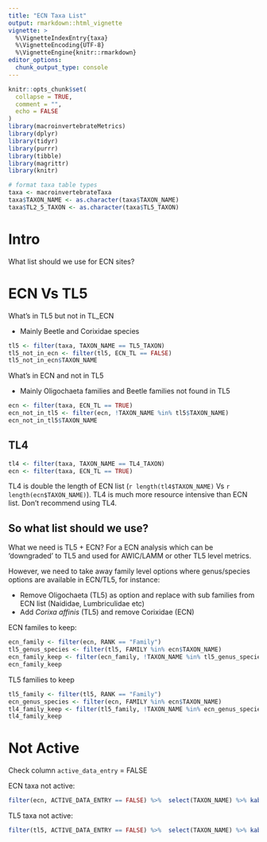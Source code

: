 ```yaml
---
title: "ECN Taxa List"
output: rmarkdown::html_vignette
vignette: >
  %\VignetteIndexEntry{taxa}
  %\VignetteEncoding{UTF-8}
  %\VignetteEngine{knitr::rmarkdown}
editor_options: 
  chunk_output_type: console
---
```


```r
knitr::opts_chunk$set(
  collapse = TRUE,
  comment = "",
  echo = FALSE
)
library(macroinvertebrateMetrics)
library(dplyr)
library(tidyr)
library(purrr)
library(tibble)
library(magrittr)
library(knitr)
```


```r
# format taxa table types
taxa <- macroinvertebrateTaxa
taxa$TAXON_NAME <- as.character(taxa$TAXON_NAME)
taxa$TL2_5_TAXON <- as.character(taxa$TL5_TAXON)
```

# Intro

What list should we use for ECN sites?

# ECN Vs TL5

What's in TL5 but not in TL_ECN

- Mainly Beetle and Corixidae species

```r
tl5 <- filter(taxa, TAXON_NAME == TL5_TAXON)
tl5_not_in_ecn <- filter(tl5, ECN_TL == FALSE)
tl5_not_in_ecn$TAXON_NAME

```

What's in ECN and not in TL5

- Mainly Oligochaeta families and Beetle families not found in TL5

```r

ecn <- filter(taxa, ECN_TL == TRUE)
ecn_not_in_tl5 <- filter(ecn, !TAXON_NAME %in% tl5$TAXON_NAME)
ecn_not_in_tl5$TAXON_NAME
```

## TL4

```r
tl4 <- filter(taxa, TAXON_NAME == TL4_TAXON)
ecn <- filter(taxa, ECN_TL == TRUE)
```

TL4 is double the length of ECN list (`r length(tl4$TAXON_NAME)` Vs `r length(ecn$TAXON_NAME)`). TL4 is much more resource intensive than ECN list. Don't recommend using TL4. 

## So what list should we use?

What we need is TL5 + ECN? For a ECN analysis which can be 'downgraded' to TL5 and used for AWIC/LAMM or other TL5 level metrics. 

However, we need to take away family level options where genus/species options are available in ECN/TL5, for instance:

- Remove Oligochaeta (TL5) as option and replace with sub families from ECN list (Naididae, Lumbriculidae etc)
- Add *Corixa affinis* (TL5) and remove Corixidae (ECN) 

ECN familes to keep:
```r
ecn_family <- filter(ecn, RANK == "Family") 
tl5_genus_species <- filter(tl5, FAMILY %in% ecn$TAXON_NAME)
ecn_family_keep <- filter(ecn_family, !TAXON_NAME %in% tl5_genus_species$FAMILY)
ecn_family_keep
```

TL5 families to keep
```r
tl5_family <- filter(tl5, RANK == "Family") 
ecn_genus_species <- filter(ecn, FAMILY %in% ecn$TAXON_NAME)
tl4_family_keep <- filter(tl5_family, !TAXON_NAME %in% ecn_genus_species$FAMILY)
tl4_family_keep
```

# Not Active

Check column `active_data_entry` = FALSE
  
ECN taxa not active:
```r
filter(ecn, ACTIVE_DATA_ENTRY == FALSE) %>%  select(TAXON_NAME) %>% kable(row.names = FALSE)
```

TL5 taxa not active:
```r
filter(tl5, ACTIVE_DATA_ENTRY == FALSE) %>%  select(TAXON_NAME) %>% kable(row.names = FALSE)
```







